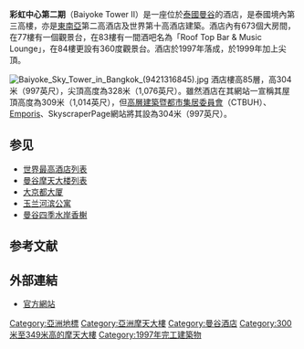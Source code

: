 {{Infobox Skyscraper
|building_name=彩虹中心第二期<br />Baiyoke Tower II
|image=[[File:Bangkok_Baiyoke_Tower.jpg|center]]
|previous_building=
|built=1990年-1997年
|opening=1998年1月
|surpassed_by_building=
|use=酒店
|location={{THA}}[[曼谷|曼谷]]
|roof=304米 
|antenna_spire=328米
|floor_count=地面85層<br />地下3層
|floor_area=179,400平方米
|elevator_count=85
|architect=
|}}
'''彩虹中心第二期'''（Baiyoke Tower II）是一座位於[[泰國|泰國]][[曼谷|曼谷]]的酒店，是泰國境內第三高樓，亦是[[東南亞|東南亞]]第二高酒店及世界第十高酒店建築。酒店內有673個大房間，在77樓有一個觀景台，在83樓有一間酒吧名為「Roof Top Bar & Music Lounge」，在84樓更設有360度觀景台。酒店於1997年落成，於1999年加上尖頂。

[[File:Baiyoke_Sky_Tower_in_Bangkok_(9421316845).jpg|thumb]]
酒店樓高85層，高304米（997英尺），尖頂高度為328米（1,076英尺）。雖然酒店在其網站一宣稱其屋頂高度為309米（1,014英尺），但[[高層建築暨都市集居委員會|高層建築暨都市集居委員會]]（CTBUH）、[[Emporis|Emporis]]、SkyscraperPage網站將其設為304米（997英尺）。

==参见==
*[[世界最高酒店列表|世界最高酒店列表]]
*[[曼谷摩天大楼列表|曼谷摩天大楼列表]]
*[[大京都大厦|大京都大厦]]
*[[暹罗天地|玉兰河滨公寓]]
*[[曼谷四季水岸香榭|曼谷四季水岸香榭]]

==参考文献==
{{reflist}}
==外部連結==
*[http://www.baiyokehotel.com 官方網站] {{Wayback|url=http://www.baiyokehotel.com/ |date=20220620213822 }}

{{coord|13|45|15|N|100|32|26|E|type:landmark_region:TH|display=title}}
{{摩天大楼}}

{{DEFAULTSORT:Baiyoke Tower II}}
[[Category:亞洲地標|Category:亞洲地標]]
[[Category:亞洲摩天大樓|Category:亞洲摩天大樓]]
[[Category:曼谷酒店|Category:曼谷酒店]]
[[Category:300米至349米高的摩天大樓|Category:300米至349米高的摩天大樓]]
[[Category:1997年完工建築物|Category:1997年完工建築物]]